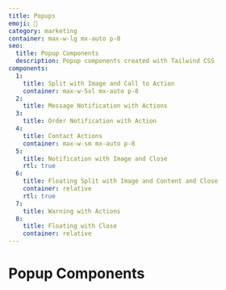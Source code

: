 ```yaml
---
title: Popups
emoji: 👋
category: marketing
container: max-w-lg mx-auto p-8
seo:
  title: Popup Components
  description: Popup components created with Tailwind CSS
components:
  1:
    title: Split with Image and Call to Action
    container: max-w-5xl mx-auto p-8
  2:
    title: Message Notification with Actions
  3:
    title: Order Notification with Action
  4:
    title: Contact Actions
    container: max-w-sm mx-auto p-8
  5:
    title: Notification with Image and Close
    rtl: true
  6:
    title: Floating Split with Image and Content and Close
    container: relative
    rtl: true
  7:
    title: Warning with Actions
  8:
    title: Floating with Close
    container: relative
---
```


# Popup Components

<List
  componentsData={componentsArray}
  componentContainer={componentContainer}
/>

